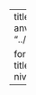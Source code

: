 ---
title: "AI forløb 6"
description: "I forløbet anvendes lineær regression..."
image: "../images/COLOURBOX47937746_forloeb.jpg"

format:
    html: 
      self-contained: true
      toc: true
      toc-title: Indhold
      toc-location: left
categories:
  - B-niveau
---